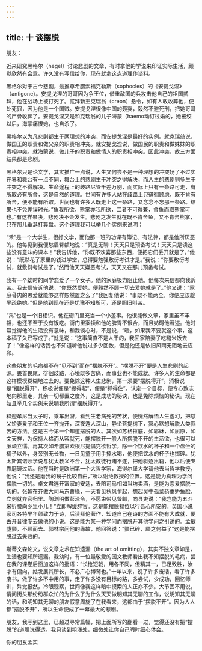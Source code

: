 ```yaml
---
---
---
```

title: 十 谈摆脱
---




朋友：

近来研究黑格尔（hegel）讨论悲剧的文章，有时拿他的学说来印证实际生活，颇觉欣然有会意。许久没有写信给你，现在就拿这点道理作谈料。

黑格尔对于古今悲剧，最推尊希腊索福克勒斯（sophocles）的《安提戈涅》（antigone）。安提戈涅的哥哥因为争王位，借重敌国的兵攻击他自己的祖国贰拜，他在战场上被打死了。贰拜新王克瑞翁（creon）悬令，如有人敢收葬他，便处死罪，因为他是一个国贼。安提戈涅很像中国的聂婴，毅然不避死刑，把她哥哥的尸骨收葬了。安提戈涅又是和克瑞翁的儿子海蒙（haemo动订过婚的，她被绞以后，海蒙痛恨她，也自杀了。

黑格尔以为凡悲剧都生于两理想的冲突，而安提戈涅是最好的实例。就克瑞翁说，做国王的职责和做父亲的职责相冲突。就安提戈涅说，做国民的职责和做妹妹的职责相冲突。就海蒙说，做儿子的职责和做情人的职责相冲突。因此冲突，故三方面结果都是悲剧。

黑格尔只是论文学，其实推广一点说，人生又何尝不是一种理想的冲突场了不过实在界和舞台有一点不同，舞台上的悲剧生于冲突之得解决，而人生的悲剧则多生于冲突之不得解决。生命途程上的歧路尽管千差万别，而实际上只有一条路可走，有所取必有所舍，这是自然的道理。世间有许多人站在歧路上只徘徊顾虑，既不肯有所舍，便不能有所取。世间也有许多人既走上这一条路，又念念不忘那一条路。结果也不免差误时光。”鱼我所欲，熊掌亦我所欲，二者不可得兼，舍鱼而取熊掌可也。”有这样果决，悲剧决不会发生。悲剧之发生就在既不肯舍鱼，又不肯舍熊掌，只在那儿垂涎打算盘。这个道理我可以举几个实例来说明：

“禾”是一个大学生，很好文学，而他那一班的功课有簿记、有法律，都是他所厌恶的。他每见到我便愁眉臀额地说：“真是无聊！天天只是预备考试！天天只是读这些没有意味的课本！”我告诉他，“你既不欢喜那些东西，便把它们丢开就是了。”他说：“既然花了家里的钱进学堂，总得要勉强敷衍考试才是。”我说：“你要敷衍考试，就敷衍考试是了。”然而他天天嫌恶考试，天天又在那儿预备考试。

我有一个幼时的同学恋爱了一个女子。他的家庭极力阻止他。他每次来信都向我诉苦。我去信告诉他说，“你既然爱她，便毅然不顾一切去爱她就是了。”他又说：“家庭骨肉的恩爱就能够这样恕然置之么了”我回复他说：“事既不能两全，你便应该趁早疏绝她。”但是他到现在还是犹豫不知所可，还是照旧叫苦。

“禹”也是一个旧相识。他在衙门里充当一个小差事。他很能做文章，家里虽不丰裕，也还不至于没有饭吃。衙门里案犊和他的脾胃不很合，而且妨碍他著述。他时常觉得他的生活没有意味，和我谈心时，不是说，“暖，如果我不要就这个事，这本稿子久已写成了。”就是说：“这事简直不是人干的，我回家陪妻子吃糙米饭去了！”像这样的话我也不知道听他说过多少回数，但是他还是依旧风雨无阻地去应卯。

这些朋友的毛病都不在“见不到”而在“摆脱不开”。“摆脱不开”便是人生悲剧的起源。畏首畏尾，徘徊歧路，心境既多苦痛，而事业也不能成就。许多人的生命都是这样模模糊糊地过去的。要免除这种人生悲剧，第一须要“摆脱得开”。消极说是“摆脱得开”，积极说便是“提得起”，便是“抓得住”。认定一个目标，便专心致志地向那里走，其余一切都置之度外，这是成功的秘诀，也是免除烦恼的秘诀。现在姑且举几个实例来说明我所谓“摆脱得开”。

释迎牟尼当太子时，乘车出游，看到生老病死的苦状，便恍然解悟人生虚幻，把慈父娇妻爱子和王位一齐抛开，深夜遁人深山，静坐菩提树下，冥心默想解脱人类罪苦的方法。这是古今第一个知道摆脱的人。其次如苏格拉底，如耶稣，如屈原，如文天祥，为保持人格而从容就死，能摆脱开一般人所摆脱不开的生活欲，也很可以廉顽立懦。再其次如希腊第欧根尼提倡克欲哲学，除一个饮水的杯子和一个盘坐的桶子以外，身旁别无长物，一日见童子用手捧水喝，他便把饮水的杯子也掷碎。犹太斯宾诺莎学说与犹太教义不合，犹太教徒行贿不遂，把他驱逐出籍，他以后便专靠磨镜过活。他在当时是欧洲第一个大哲学家，海得尔堡大学请他去当哲学教授，他说：“我还是磨我的镜子比较自由，”所以谢绝教授的位置。这是能为真理为学问摆脱一切的。卓文君逃开富家的安适，去陪司马相如当坊卖酒，是能为恋爱摆脱一切的。张翰在齐做大司马东曹椽，一天看见秋风乍起，想起吴中孤菜药羹妒鱼脍，立刻就弃官归里。陶渊明做彭泽令，不愿束带见督邮，向县吏说：“我岂能为五斗米折腰向乡里小儿！”立即解缓辞官。这是能摆脱禄位以行吾心所安的。英国小说家司各特早年颇致力于诗，后读拜伦著作，知道自己在诗的方面不能有大成就，便丢开音律专去做他的小说。这是能为某一种学问而摆脱开其他学问之引诱的。孟敏堕颤，不顾而去。郭林宗问他的缘故，他回答说：“颤已碎，顾之何益了”这是能摆脱过去失败的。

斯蒂文森论文，说文章之术在知遗漏（the art of omitting），其实不独文章如是，生活也要知所遗漏。我幼时，有一位最敬爱的国文教师看出我不知摆脱的毛病，尝在我的课卷后面加这样的批语：“长枪短戟，用各不同，但精其一，已足致胜，汝才有偏向，姑发展其所长，不必广心博鹜也。”十年以来，说了许多废话，看了许多废书，做了许多不中用的事，走了许多没有目标的路，多尝试，少成功，回忆师训，殊觉报然，冷眼观察，世间像我这样暗中摸索的人正亦不少。大节固不用说，请问街头那纷纷群众忙的为什么了为什么天天做明知其无聊的工作，说明知其无聊的话，和明知其无聊的朋友假意周旋了在我看来，这都由于“摆脱不开”。因为人人都“摆脱不开”，所以生命便成了一幕最大的悲剧。

朋友，我写到这里，已超过寻常篇幅，把上面所写的翻看一过，觉得还没有把“摆脱”的道理说得透。我只谈到粗浅处，细微处让你自己暇时细心体会。

你的朋友孟实